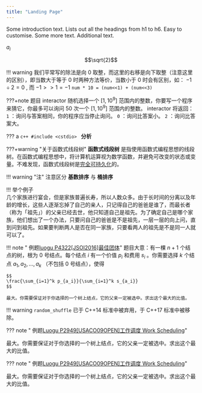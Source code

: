 ```yaml
---
title: "Landing Page"
---
```


Some introduction text. Lists out all the headings from h1 to h6. Easy to customise. Some more text. Additional text.

$a_i$

$$\sqrt{2}$$

!!! warning
    我们平常写的除法是向 0 取整，而这里的右移是向下取整（注意这里的区别），即当数大于等于 0 时两种方法等价，当数小于 0 时会有区别，如： $-1 \div 2 = 0$ , 而 $-1 >> 1 = -1$
 `num * 10 = (num<<1) + (num<<3)` 

???+note 题目
    interactor 随机选择一个 $[1,10^9]$ 范围内的整数，你要写一个程序来猜它，你最多可以询问 $50$ 次一个 $[1,10^9]$ 范围内的整数。
    interactor 将返回：
     `1` ：询问与答案相同，你的程序应当停止询问。
     `0` ：询问比答案小。
     `2` ：询问比答案大。

??? a
    ```c++
    #include <cstdio>
    ```
 **分析** 

???+warning "关于函数式线段树"
    **函数式线段树** 是指使用函数式编程思想的线段树。在函数式编程思想中，将计算机运算视为数学函数，并避免可改变的状态或变量。不难发现，函数式线段树是[完全可持久化](/ds/persistent/#_2)的。


!!! warning "注"
    注意区分 **基数排序** 与 **桶排序** 

!!! 举个例子  
几个家族进行宴会，但是家族普遍长寿，所以人数众多。由于长时间的分离以及年龄的增长，这些人逐渐忘掉了自己的亲人，只记得自己的爸爸是谁了，而最长者（称为「祖先」）的父亲已经去世，他只知道自己是祖先。为了确定自己是哪个家族，他们想出了一个办法，只要问自己的爸爸是不是祖先，一层一层的向上问，直到问到祖先。如果要判断两人是否在同一家族，只要看两人的祖先是不是同一人就可以了。

!!! note " 例题[luogu P4322\[JSOI2016\]最佳团体](https://www.luogu.org/problemnew/show/P4322)"
    题目大意：有一棵 $n+1$ 个结点的树，根为 $0$ 号结点。每个结点 $i$ 有一个价值 $p_i$ 和费用 $s_i$ 。你需要选择 $k$ 个结点 $a_1,a_2,\ldots,a_k$ （不包括 $0$ 号结点），使得

    $$
    \frac{\sum_{i=1}^k p_{a_i}}{\sum_{i=1}^k s_{a_i}}
    $$

    最大。你需要保证对于你选择的一个树上结点，它的父亲一定被选中。求出这个最大的比值。

!!! warning `random_shuffle` 已于 C++14 标准中被弃用，于 C++17 标准中被移除。

??? note " 例题[Luogu P2949\[USACO09OPEN\]工作调度 Work Scheduling](https://www.luogu.org/problemnew/show/P2949)"

最大。你需要保证对于你选择的一个树上结点，它的父亲一定被选中。求出这个最大的比值。

??? note " 例题[Luogu P2949\[USACO09OPEN\]工作调度 Work Scheduling](https://www.luogu.org/problemnew/show/P2949)"


最大。你需要保证对于你选择的一个树上结点，它的父亲一定被选中。求出这个最大的比值。




